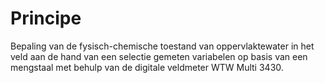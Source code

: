 # Principe

Bepaling van de fysisch-chemische toestand van oppervlaktewater in het veld aan de hand van een selectie gemeten variabelen op basis van een mengstaal met behulp van de digitale veldmeter WTW Multi 3430.

